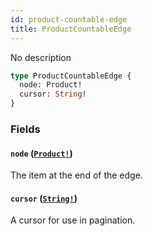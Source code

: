 ```yaml
---
id: product-countable-edge
title: ProductCountableEdge
---
```


No description

```graphql
type ProductCountableEdge {
  node: Product!
  cursor: String!
}
```

### Fields

#### `node` ([`Product!`](/docs/developer/api-reference/objects/product))

The item at the end of the edge.

#### `cursor` ([`String!`](/docs/developer/api-reference/scalars/string))

A cursor for use in pagination.
